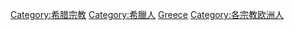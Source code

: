 [[Category:希腊宗教|Category:希腊宗教]]
[[Category:希臘人|Category:希臘人]]
[[Category:依宗教劃分的各國籍信徒|Greece]]
[[Category:各宗教欧洲人|Category:各宗教欧洲人]]